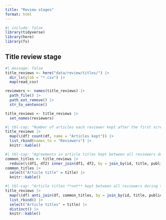 ```yaml
---
title: "Review stages"
format: html
---
```


```r
#| include: false
library(tidyverse)
library(here)
library(fs)
```

## Title review stage

```r
#| message: false
title_reviews <- here("data/review/titles/") |> 
  dir_ls(glob = "*.csv") |> 
  map(read_csv) 

reviewers <- names(title_reviews) |> 
  path_file() |> 
  path_ext_remove() |> 
  str_to_sentence()

title_reviews <- title_reviews |> 
  set_names(reviewers)
```

```r
#| tbl-cap: "Number of articles each reviewer kept after the first screening of the titles."
title_reviews |> 
  map(\(df) count(df, name = "Articles kept")) |> 
  list_rbind(names_to = "Reviewers") |> 
  knitr::kable()
```

```r
#| tbl-cap: "Agreements in article titles kept between all reviewers during the title screening stage."
common_titles <- title_reviews |>
  reduce(\(df1, df2) inner_join(df1, df2, by = join_by(id, title, publication_date, doi)))
common_titles |> 
  select("Article title" = title) |> 
  knitr::kable()
```

```r
#| tbl-cap: "Article titles **not** kept between all reviewers during the title screening stage."
title_reviews |> 
  map(\(df) anti_join(df, common_titles, by = join_by(id, title, publication_date, doi))) |>
  list_rbind() |> 
  select("Article titles" = title) |> 
  distinct() |> 
  knitr::kable()
```
